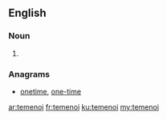 ==English==

===Noun===
{{head|en|noun plural form}}

# {{plural of|temenos|lang=en}}

===Anagrams===
* [[onetime#English|onetime]], [[one-time#English|one-time]]

[[ar:temenoi]]
[[fr:temenoi]]
[[ku:temenoi]]
[[my:temenoi]]